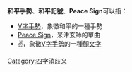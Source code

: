 {{NoteTA
|1=zh:繪文字;zh-hans:绘文字;zh-cn:emoji; zh-tw:表情圖示; zh-hk:表情圖標;
}}
{{Special characters}}

'''和平手勢'''、'''和平記號'''、'''Peace Sign'''可以指：
* [[V字手勢|V字手勢]]，象徵和平的一種手勢
* [[Peace_Sign_(米津玄師歌曲)|Peace Sign]]，米津玄師的單曲
* [[✌|✌]]，象徵[[V字手勢|V字手勢]]的一種[[顏文字|顏文字]]

{{disambig}}

[[Category:四字消歧义|Category:四字消歧义]]